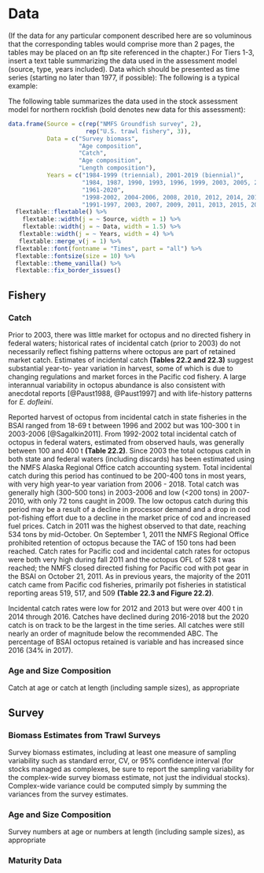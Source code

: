 # Data

(If the data for any particular component described here are so voluminous that the corresponding tables would comprise more than 2 pages, the tables may be placed on an ftp site referenced in the chapter.)
For Tiers 1-3, insert a text table summarizing the data used in the assessment model (source, type, years included). 
Data which should be presented as time series (starting no later than 1977, if possible):
The following is a typical example:


The following table summarizes the data used in the stock assessment model for northern rockfish (bold denotes new data for this assessment):

```r

data.frame(Source = c(rep("NMFS Groundfish survey", 2),
                      rep("U.S. trawl fishery", 3)),
           Data = c("Survey biomass",
                    "Age composition",
                    "Catch",
                    "Age composition",
                    "Length composition"),
           Years = c("1984-1999 (triennial), 2001-2019 (biennial)",
                     "1984, 1987, 1990, 1993, 1996, 1999, 2003, 2005, 2007, 2009, 2011, 2013, 2015, 2017, 2019",
                     "1961-2020",
                     "1998-2002, 2004-2006, 2008, 2010, 2012, 2014, 2016, 2018",
                     "1991-1997, 2003, 2007, 2009, 2011, 2013, 2015, 2017, 2019"))  %>% 
  flextable::flextable() %>% 
    flextable::width(j = ~ Source, width = 1) %>% 
    flextable::width(j = ~ Data, width = 1.5) %>% 
   flextable::width(j = ~ Years, width = 4) %>% 
   flextable::merge_v(j = 1) %>% 
  flextable::font(fontname = "Times", part = "all") %>% 
  flextable::fontsize(size = 10) %>% 
  flextable::theme_vanilla() %>% 
  flextable::fix_border_issues() 

```

## Fishery

### Catch

Prior to 2003, there was little market for octopus and no directed fishery in federal waters; historical rates of incidental catch (prior to 2003) do not necessarily reflect fishing patterns where octopus are part of retained market catch. 
Estimates of incidental catch **(Tables 22.2 and 22.3)** suggest substantial year-to- year variation in harvest, some of which is due to changing regulations and market forces in the Pacific cod fishery. 
A large interannual variability in octopus abundance is also consistent with anecdotal reports [@Paust1988, @Paust1997] and with life-history patterns for *E. dofleini*.

Reported harvest of octopus from incidental catch in state fisheries in the BSAI ranged from 18-69 t between 1996 and 2002 but was 100-300 t in 2003-2006 [@Sagalkin2011]. 
From 1992-2002 total incidental catch of octopus in federal waters, estimated from observed hauls, was generally between 100 and 400 t **(Table 22.2)**. 
Since 2003 the total octopus catch in both state and federal waters (including discards) has been estimated using the NMFS Alaska Regional Office catch accounting system. 
Total incidental catch during this period has continued to be 200-400 tons in most years, with very high year-to year variation from 2006 - 2018. 
Total catch was generally high (300-500 tons) in 2003-2006 and low (<200 tons) in 2007-2010, with only 72 tons caught in 2009. 
The low octopus catch during this period may be a result of a decline in processor demand and a drop in cod pot-fishing effort due to a decline in the market price of cod and increased fuel prices. 
Catch in 2011 was the highest observed to that date, reaching 534 tons by mid-October. 
On September 1, 2011 the NMFS Regional Office prohibited retention of octopus because the TAC of 150 tons had been reached. 
Catch rates for Pacific cod and incidental catch rates for octopus were both very high during fall 2011 and the octopus OFL of 528 t was reached; the NMFS closed directed fishing for Pacific cod with pot gear in the BSAI on October 21, 2011. 
As in previous years, the majority of the 2011 catch came from Pacific cod fisheries, primarily pot fisheries in statistical reporting areas 519, 517, and 509 **(Table 22.3 and Figure 22.2)**.

Incidental catch rates were low for 2012 and 2013 but were over 400 t in 2014 through 2016. 
Catches have declined during 2016-2018 but the 2020 catch is on track to be the largest in the time series. 
All catches were still nearly an order of magnitude below the recommended ABC. 
The percentage of BSAI octopus retained is variable and has increased since 2016 (34% in 2017).


### Age and Size Composition

Catch at age or catch at length (including sample sizes), as appropriate

## Survey

### Biomass Estimates from Trawl Surveys

Survey biomass estimates, including at least one measure of sampling variability such as standard error, CV, or 95% confidence interval (for stocks managed as complexes, be sure to report the sampling variability for the complex-wide survey biomass estimate, not just the individual stocks). 
Complex-wide variance could be computed simply by summing the variances from the survey estimates.

### Age and Size Composition 

Survey numbers at age or numbers at length (including sample sizes), as appropriate

### Maturity Data

